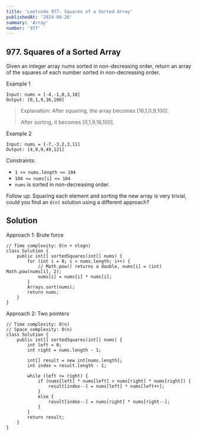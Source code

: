 ```yaml
---
title: 'Leetcode 977. Squares of a Sorted Array'
publishedAt: '2024-09-26'
summary: 'Array'
number: '977'
---
```


## 977. Squares of a Sorted Array

Given an integer array nums sorted in non-decreasing order, return an array of the squares of each number sorted in non-decreasing order.

Example 1
`````
Input: nums = [-4,-1,0,3,10]
Output: [0,1,9,16,100]
`````
> Explanation: After squaring, the array becomes [16,1,0,9,100].
> 
> After sorting, it becomes [0,1,9,16,100].

Example 2
`````
Input: nums = [-7,-3,2,3,11]
Output: [4,9,9,49,121]
`````

Constraints:

- `1 <= nums.length <= 104`
- `104 <= nums[i] <= 104`
- `nums` is sorted in non-decreasing order.

Follow up: Squaring each element and sorting the new array is very trivial, could you find an `O(n)` solution using a different approach?

## Solution
Approach 1: Brute force
````
// Time complexity: O(n + nlogn)
class Solution {
    public int[] sortedSquares(int[] nums) {
        for (int i = 0; i < nums.length; i++) {
            // Math.pow() returns a double, nums[i] = (int) Math.pow(nums[i], 2); 
            nums[i] = nums[i] * nums[i]; 
        }
        Arrays.sort(nums);
        return nums;
    }
}
````

Approach 2: Two pointers
````
// Time complexity: O(n)
// Space complexity: O(n)
class Solution {
    public int[] sortedSquares(int[] nums) {
        int left = 0;
        int right = nums.length - 1;
        
        int[] result = new int[nums.length];
        int index = result.length - 1;

        while (left <= right) {
            if (nums[left] * nums[left] > nums[right] * nums[right]) {
                result[index--] = nums[left] * nums[left++];
            }
            else {
                result[index--] = nums[right] * nums[right--];
            }
        }
        return result;
    }
}
````